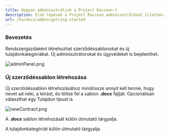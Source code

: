 ```yaml
---
title: Hogyan adminisztráljuk a Project Raccoon-t
description: Első lépések a Project Raccoon adminisztrálását illetően.
url: /hu/docs/admin/getting-started
---
```


### Bevezetés

Rendszergazdaként létrehozhat szerződéssablonokat és új tulajdonkategóriákat.
Új adminisztrátorokat és ügyvédeket is bejelenthet. 

![adminPanel.png](/images/hu/admin/adminPanel.png)

### Új szerződéssablon létrehozása

Új szerződéssablon létrehozásához mindössze annyit kell tennie, hogy nevet ad neki, a
leírást, és töltse fel a sablon **.docx** fájlját.
Opcionálisan választhat egy Tulajdon típust is

![newContract.png](/images/hu/admin/newContract.png)

A **.docx** sablon létrehozását külön útmutató tárgyalja.

A tulajdonkategóriát külön útmutató tárgyalja.